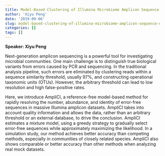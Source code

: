 ```yaml
---
title: Model-Based Clustering of Illumina Microbiome Amplicon Sequence Data
author: 'Xiyu Peng'
date: '2019-09-06'
slug: model-based-clustering-of-illumina-microbiome-amplicon-sequence-data
categories: []
tags: []
---
```

**Speaker: Xiyu Peng**

Next-generation amplicon sequencing is a powerful tool for investigating microbial communities. One main challenge is to distinguish true biological variants from errors caused by PCR and sequencing. In the traditional analysis pipeline, such errors are eliminated by clustering reads within a sequence similarity threshold, usually 97%, and constructing operational taxonomic units (OTUs). However, the arbitrary threshold can lead to low resolution and high false-positive rates. 

Here, we introduce AmpliCI, a reference-free model-based method for rapidly resolving the number, abundance, and identity of error-free sequences in massive Illumina amplicon datasets. AmpliCI takes into account quality information and allows the data, rather than an arbitrary threshold or an external database, to drive the conclusion. AmpliCI estimates a mixture model, using a greedy strategy to gradually select error-free sequences while approximately maximizing the likelihood. In a simulation study, our method achieves better accuracy than competing methods, especially in communities of closely related species. AmpliCI also shows comparable or better accuracy than other methods when analyzing real mock datasets.


